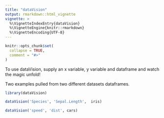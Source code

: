 ```yaml
---
title: "dataVision"
output: rmarkdown::html_vignette
vignette: >
  %\VignetteIndexEntry{dataVision}
  %\VignetteEngine{knitr::rmarkdown}
  %\VignetteEncoding{UTF-8}
---
```


```r
knitr::opts_chunk$set(
  collapse = TRUE,
  comment = "#>"
)
```

To use dataVision, supply an x variable, y variable and dataframe and watch the magic unfold! 

Two examples pulled from two different datasets dataframes. 

```r
library(dataVision)

dataVision('Species', 'Sepal.Length',  iris)

dataVision('speed', 'dist', cars)

```
